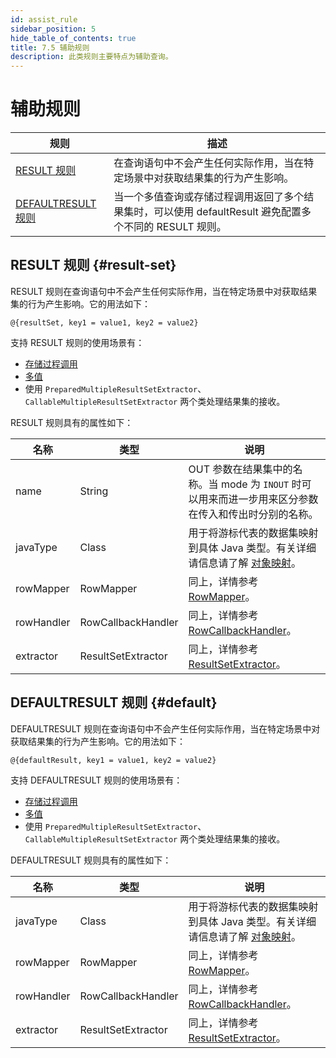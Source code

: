 ```yaml
---
id: assist_rule
sidebar_position: 5
hide_table_of_contents: true
title: 7.5 辅助规则
description: 此类规则主要特点为辅助查询。
---
```


# 辅助规则

| 规则                                        | 描述                                                              |
|-------------------------------------------|-----------------------------------------------------------------|
| [RESULT 规则](./assist_rule#result-set)     | 在查询语句中不会产生任何实际作用，当在特定场景中对获取结果集的行为产生影响。                          |
| [DEFAULTRESULT 规则](./assist_rule#default) | 当一个多值查询或存储过程调用返回了多个结果集时，可以使用 defaultResult 避免配置多个不同的 RESULT 规则。 |

## RESULT 规则 {#result-set}

RESULT 规则在查询语句中不会产生任何实际作用，当在特定场景中对获取结果集的行为产生影响。它的用法如下：

```text title='用法'
@{resultSet, key1 = value1, key2 = value2}
```

支持 RESULT 规则的使用场景有：
- [存储过程调用](../core/jdbc/procedure)
- [多值](../core/jdbc/multi)
- 使用 `PreparedMultipleResultSetExtractor`、`CallableMultipleResultSetExtractor` 两个类处理结果集的接收。

RESULT 规则具有的属性如下：

| 名称         | 类型                 | 说明                                                                            |
|------------|--------------------|-------------------------------------------------------------------------------|
| name       | String             | <TagGray/> OUT 参数在结果集中的名称。当 mode 为 `INOUT` 时可以用来而进一步用来区分参数在传入和传出时分别的名称。       |
| javaType   | Class              | <TagGray/> 用于将游标代表的数据集映射到具体 Java 类型。有关详细请信息请了解 [对象映射](../core/mapping/about)。 |
| rowMapper  | RowMapper          | <TagGray/> 同上，详情参考 [RowMapper](../result/for_mapper)。                         |
| rowHandler | RowCallbackHandler | <TagGray/> 同上，详情参考 [RowCallbackHandler](../result/row_callback)。              |
| extractor  | ResultSetExtractor | <TagGray/> 同上，详情参考 [ResultSetExtractor](../result/for_extractor)。             |

## DEFAULTRESULT 规则 {#default}

DEFAULTRESULT 规则在查询语句中不会产生任何实际作用，当在特定场景中对获取结果集的行为产生影响。它的用法如下：

```text title='用法'
@{defaultResult, key1 = value1, key2 = value2}
```

支持 DEFAULTRESULT 规则的使用场景有：
- [存储过程调用](../core/jdbc/procedure)
- [多值](../core/jdbc/multi)
- 使用 `PreparedMultipleResultSetExtractor`、`CallableMultipleResultSetExtractor` 两个类处理结果集的接收。

DEFAULTRESULT 规则具有的属性如下：

| 名称         | 类型                 | 说明                                                                            |
|------------|--------------------|-------------------------------------------------------------------------------|
| javaType   | Class              | <TagGray/> 用于将游标代表的数据集映射到具体 Java 类型。有关详细请信息请了解 [对象映射](../core/mapping/about)。 |
| rowMapper  | RowMapper          | <TagGray/> 同上，详情参考 [RowMapper](../result/for_mapper)。                         |
| rowHandler | RowCallbackHandler | <TagGray/> 同上，详情参考 [RowCallbackHandler](../result/row_callback)。              |
| extractor  | ResultSetExtractor | <TagGray/> 同上，详情参考 [ResultSetExtractor](../result/for_extractor)。             |
